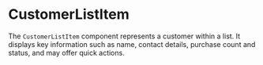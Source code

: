 
<Meta title="Molecules/CustomerListItem" of={CustomerListItem} />

# CustomerListItem

The `CustomerListItem` component represents a customer within a list. It displays key information such as name, contact details, purchase count and status, and may offer quick actions.

<Canvas>
  <Story name="Examples">
    <div className="max-w-md space-y-2">
      <CustomerListItem
        customerName="Juan Perez"
        email="juan@correo.com"
        purchasesCount={5}
        category="VIP"
        active
        showActions
        actionMenuOptions={[
          { label: "Editar", iconName: "Edit" },
          { label: "Contactar", iconName: "Mail" },
        ]}
      />
      <CustomerListItem
        customerName="Ana Gómez"
        email="ana@example.com"
        phone="3001234567"
        purchasesCount={2}
        active={false}
      />
    </div>
  </Story>
</Canvas>

<ArgsTable of={CustomerListItem} />
